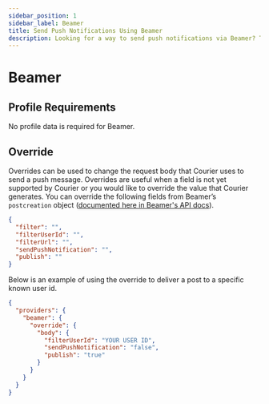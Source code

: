 ```yaml
---
sidebar_position: 1
sidebar_label: Beamer
title: Send Push Notifications Using Beamer
description: Looking for a way to send push notifications via Beamer? This step-by-step tutorial will show you how to integrate Beamer's API the easy way.
---
```


# Beamer

## Profile Requirements

No profile data is required for Beamer.

## Override

Overrides can be used to change the request body that Courier uses to send a push message. Overrides are useful when a field is not yet supported by Courier or you would like to override the value that Courier generates. You can override the following fields from Beamer’s `postcreation` object ([documented here in Beamer's API docs](https://www.getbeamer.com/api#definition-PostCreation)).

```json
{
  "filter": "",
  "filterUserId": "",
  "filterUrl": "",
  "sendPushNotification": "",
  "publish": ""
}
```

Below is an example of using the override to deliver a post to a specific known user id.

```json title=JSON
{
  "providers": {
    "beamer": {
      "override": {
        "body": {
          "filterUserId": "YOUR USER ID",
          "sendPushNotification": "false",
          "publish": "true"
        }
      }
    }
  }
}
```
